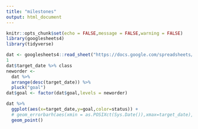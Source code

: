 ```yaml
---
title: "milestones"
output: html_document
---
```


```r
knitr::opts_chunk$set(echo = FALSE,message = FALSE,warning = FALSE)
library(googlesheets4)
library(tidyverse)

dat <- googlesheets4::read_sheet("https://docs.google.com/spreadsheets/d/1xooSm-Lpf4yIpOllQpPyrFc30_thBcMg044IRPeWeo0/edit?usp=drive_link")
1
dat$target_date %>% class
neworder <- 
  dat %>% 
  arrange(desc(target_date)) %>% 
  pluck("goal")
dat$goal <- factor(dat$goal,levels = neworder)
```


```r

dat %>% 
  ggplot(aes(x=target_date,y=goal,color=status)) +
  # geom_errorbarh(aes(xmin = as.POSIXct(Sys.Date()),xmax=target_date),height = .2)
  geom_point()

```

```r

```

